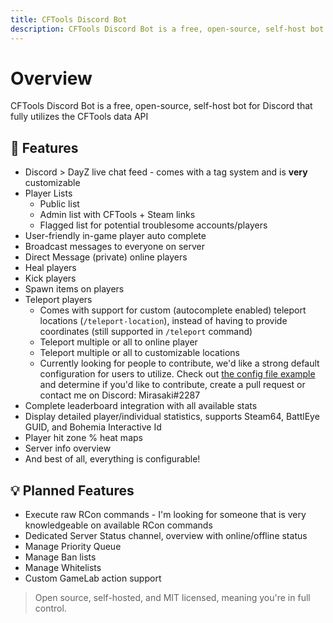 ```yaml
---
title: CFTools Discord Bot
description: CFTools Discord Bot is a free, open-source, self-host bot for Discord that fully utilizes the CFTools data API
---
```


# Overview

CFTools Discord Bot is a free, open-source, self-host bot for Discord that fully utilizes the CFTools data API

## 🤩 Features

- Discord > DayZ live chat feed - comes with a tag system and is **very** customizable
- Player Lists
  - Public list
  - Admin list with CFTools + Steam links
  - Flagged list for potential troublesome accounts/players
- User-friendly in-game player auto complete
- Broadcast messages to everyone on server
- Direct Message (private) online players
- Heal players
- Kick players
- Spawn items on players
- Teleport players
  - Comes with support for custom (autocomplete enabled) teleport locations (`/teleport-location`), instead of having to provide coordinates (still supported in `/teleport` command)
  - Teleport multiple or all to online player
  - Teleport multiple or all to customizable locations
  - Currently looking for people to contribute, we'd like a strong default configuration for users to utilize. Check out [the config file example](./config/teleport-locations/chernarus.json) and determine if you'd like to contribute, create a pull request or contact me on Discord: Mirasaki#2287
- Complete leaderboard integration with all available stats
- Display detailed player/individual statistics, supports Steam64, BattlEye GUID, and Bohemia Interactive Id
- Player hit zone % heat maps
- Server info overview
- And best of all, everything is configurable!

## 💡 Planned Features

- Execute raw RCon commands - I'm looking for someone that is very knowledgeable on available RCon commands
- Dedicated Server Status channel, overview with online/offline status
- Manage Priority Queue
- Manage Ban lists
- Manage Whitelists
- Custom GameLab action support


> Open source, self-hosted, and MIT licensed, meaning you're in full control.
